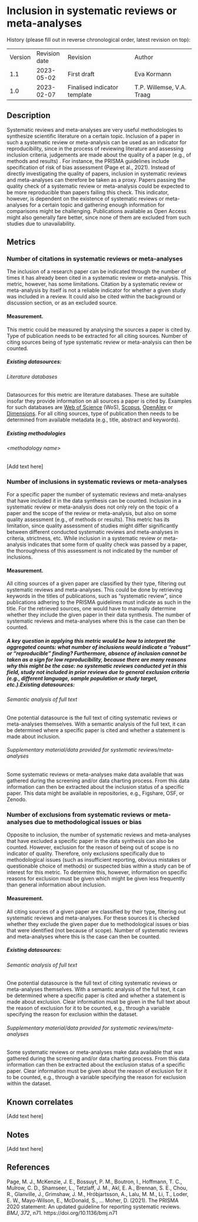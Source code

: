 # Inclusion in systematic reviews or meta-analyses

History (please fill out in reverse chronological order, latest revision
on top):

|         |               |                              |                           |
| ------- | ------------- | ---------------------------- | ------------------------- |
| Version | Revision date | Revision                     | Author                    |
| 1.1     | 2023-05-02    | First draft                  | Eva Kormann               |
| 1.0     | 2023-02-07    | Finalised indicator template | T.P. Willemse, V.A. Traag |

## Description

Systematic reviews and meta-analyses are very useful methodologies to
synthesize scientific literature on a certain topic. Inclusion of a
paper in such a systematic review or meta-analysis can be used as an
indicator for reproducibility, since in the process of reviewing
literature and assessing inclusion criteria, judgements are made about
the quality of a paper (e.g., of methods and results) . For instance,
the PRISMA guidelines include specification of risk of bias assessment
(Page et al., 2021). Instead of directly investigating the quality of
papers, inclusion in systematic reviews and meta-analyses can therefore
be taken as a proxy. Papers passing the quality check of a systematic
review or meta-analysis could be expected to be more reproducible than
papers failing this check. This indicator, however, is dependent on the
existence of systematic reviews or meta-analyses for a certain topic and
gathering enough information for comparisons might be challenging.
Publications available as Open Access might also generally fare better,
since none of them are excluded from such studies due to unavailability.

## Metrics

### Number of citations in systematic reviews or meta-analyses

The inclusion of a research paper can be indicated through the number of
times it has already been cited in a systematic review or meta-analysis.
This metric, however, has some limitations. Citation by a systematic
review or meta-analysis by itself is not a reliable indicator for
whether a given study was included in a review. It could also be cited
within the background or discussion section, or as an excluded source.

#### Measurement.

This metric could be measured by analysing the sources a paper is cited
by. Type of publication needs to be extracted for all citing sources.
Number of citing sources being of type systematic review or
meta-analysis can then be counted.

##### Existing datasources:

###### Literature databases

Datasources for this metric are literature databases. These are suitable
insofar they provide information on all sources a paper is cited by.
Examples for such databases are [Web of
Science](https://imisathena.sharepoint.com/sites/PathOS/Shared%20Documents/Forms/AllItems.aspx?csf=1&web=1&e=gy43Dz&cid=3063da82%2D6991%2D4c0e%2D98bc%2D57e019cfff03&RootFolder=%2Fsites%2FPathOS%2FShared%20Documents%2FOn%2DGoing%20Work%2FWP2%2FDatasource%20descriptions&FolderCTID=0x0120006CB61D216CAE004B87E8578B94C31B6E)
(WoS),
[Scopus](https://imisathena.sharepoint.com/sites/PathOS/Shared%20Documents/Forms/AllItems.aspx?csf=1&web=1&e=gy43Dz&cid=3063da82%2D6991%2D4c0e%2D98bc%2D57e019cfff03&RootFolder=%2Fsites%2FPathOS%2FShared%20Documents%2FOn%2DGoing%20Work%2FWP2%2FDatasource%20descriptions&FolderCTID=0x0120006CB61D216CAE004B87E8578B94C31B6E),
[OpenAlex](https://imisathena.sharepoint.com/sites/PathOS/Shared%20Documents/Forms/AllItems.aspx?csf=1&web=1&e=gy43Dz&cid=3063da82%2D6991%2D4c0e%2D98bc%2D57e019cfff03&RootFolder=%2Fsites%2FPathOS%2FShared%20Documents%2FOn%2DGoing%20Work%2FWP2%2FDatasource%20descriptions&FolderCTID=0x0120006CB61D216CAE004B87E8578B94C31B6E)
or
[Dimensions](https://imisathena.sharepoint.com/sites/PathOS/Shared%20Documents/Forms/AllItems.aspx?csf=1&web=1&e=gy43Dz&cid=3063da82%2D6991%2D4c0e%2D98bc%2D57e019cfff03&RootFolder=%2Fsites%2FPathOS%2FShared%20Documents%2FOn%2DGoing%20Work%2FWP2%2FDatasource%20descriptions&FolderCTID=0x0120006CB61D216CAE004B87E8578B94C31B6E).
For all citing sources, type of publication then needs to be determined
from available metadata (e.g., title, abstract and keywords).

##### Existing methodologies

###### \<methodology name\>

\[Add text here\]

### Number of inclusions in systematic reviews or meta-analyses

For a specific paper the number of systematic reviews and meta-analyses
that have included it in the data synthesis can be counted. Inclusion in
a systematic review or meta-analysis does not only rely on the topic of
a paper and the scope of the review or meta-analysis, but also on some
quality assessment (e.g., of methods or results). This metric has its
limitation, since quality assessment of studies might differ
significantly between different conducted systematic reviews and
meta-analyses in criteria, strictness, etc. While inclusion in a
systematic review or meta-analysis indicates that some form of quality
check was passed by a paper, the thoroughness of this assessment is not
indicated by the number of inclusions.

#### Measurement.

All citing sources of a given paper are classified by their type,
filtering out systematic reviews and meta-analyses. This could be done
by retrieving keywords in the titles of publications, such as
“systematic review”, since publications adhering to the PRISMA
guidelines must indicate as such in the title. For the retrieved
sources, one would have to manually determine whether they include the
given paper in their data synthesis. The number of systematic reviews
and meta-analyses where this is the case can then be counted.

##### A key question in applying this metric would be how to interpret the aggregated counts: what number of inclusions would indicate a “robust” or “reproducible” finding? Furthermore, absence of inclusion cannot be taken as a sign for low reproducibility, because there are many reasons why this might be the case: no systematic reviews conducted yet in this field, study not included in prior reviews due to general exclusion criteria (e.g., different language, sample population or study target, etc.).Existing datasources:

###### Semantic analysis of full text

One potential datasource is the full text of citing systematic reviews
or meta-analyses themselves. With a semantic analysis of the full text,
it can be determined where a specific paper is cited and whether a
statement is made about inclusion.

###### Supplementary material/data provided for systematic reviews/meta-analyses

Some systematic reviews or meta-analyses make data available that was
gathered during the screening and/or data charting process. From this
data information can then be extracted about the inclusion status of a
specific paper. This data might be available in repositories, e.g.,
Figshare, OSF, or Zenodo.

### Number of exclusions from systematic reviews or meta-analyses due to methodological issues or bias

Opposite to inclusion, the number of systematic reviews and
meta-analyses that have excluded a specific paper in the data synthesis
can also be counted. However, exclusion for the reason of being out of
scope is no indicator of quality. Therefore, only exclusions
specifically due to methodological issues (such as insufficient
reporting, obvious mistakes or questionable choice of methods) or
suspected bias within a study can be of interest for this metric. To
determine this, however, information on specific reasons for exclusion
must be given which might be given less frequently than general
information about inclusion.

#### Measurement.

All citing sources of a given paper are classified by their type,
filtering out systematic reviews and meta-analyses. For these sources it
is checked whether they exclude the given paper due to methodological
issues or bias that were identified (not because of scope). Number of
systematic reviews and meta-analyses where this is the case can then be
counted.

##### Existing datasources:

###### Semantic analysis of full text

One potential datasource is the full text of citing systematic reviews
or meta-analyses themselves. With a semantic analysis of the full text,
it can be determined where a specific paper is cited and whether a
statement is made about exclusion. Clear information must be given in
the full text about the reason of exclusion for it to be counted, e.g.,
through a variable specifying the reason for exclusion within the
dataset.

###### Supplementary material/data provided for systematic reviews/meta-analyses

Some systematic reviews or meta-analyses make data available that was
gathered during the screening and/or data charting process. From this
data information can then be extracted about the exclusion status of a
specific paper. Clear information must be given about the reason of
exclusion for it to be counted, e.g., through a variable specifying the
reason for exclusion within the dataset.

## Known correlates

\[Add text here\]

## Notes

\[Add text here\]

## References

Page, M. J., McKenzie, J. E., Bossuyt, P. M., Boutron, I., Hoffmann, T.
C., Mulrow, C. D., Shamseer, L., Tetzlaff, J. M., Akl, E. A., Brennan,
S. E., Chou, R., Glanville, J., Grimshaw, J. M., Hróbjartsson, A., Lalu,
M. M., Li, T., Loder, E. W., Mayo-Wilson, E., McDonald, S., … Moher, D.
(2021). The PRISMA 2020 statement: An updated guideline for reporting
systematic reviews. *BMJ*, *372*, n71. https://doi.org/10.1136/bmj.n71
